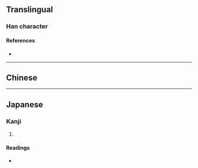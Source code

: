 {{character info/new}}
==Translingual==

===Han character===
{{Han char|rn=9|rad=人|as=10|sn=12|four=|canj=OHXE|ids=⿰亻叟}}

====References====
* {{Han ref|kx=0112.090|dkj=00929|hdz=10192.060|uh=5081|ud=20609}}

----

==Chinese==
{{zh-see|叟|a|[[old]] [[man]]}}

----

==Japanese==

===Kanji===
{{ja-kanji|grade=|rs=人10}}

# {{defn|lang=ja|sort=人10}}

====Readings====
* {{ja-readings|on=[[そう]] (sō), [[す]] (su)|kun=[[おきな]] (okina)}}